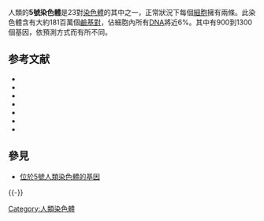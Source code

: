 {{expand|time=2013-12-29T14:07:28+00:00}}
{{expert|time=2013-12-29T14:07:28+00:00}}
{{染色體
|名称=5號染色體
|染色體圖=Chromosome 5.svg
|标题=5號染色體
|物種=''Homo sapiens''
|類型=[[體染色體|體染色體]]
|基因數量=900-1300
}}
人類的'''5號染色體'''是23對[[染色體|染色體]]的其中之一，正常狀況下每個[[細胞|細胞]]擁有兩條。此染色體含有大約181百萬個[[鹼基對|鹼基對]]，佔細胞內所有[[DNA|DNA]]將近6%。其中有900到1300個基因，依預測方式而有所不同。

== 参考文献 ==
{{Refbegin}}
{{Reflist}}
* {{cite journal en| author=Cornish K, Bramble D | title=Cri du chat syndrome: genotype-phenotype correlations and recommendations for clinical management | journal=Dev Med Child Neurol | year=2002 | pages=494-7 | volume=44 | issue=7  | id=PMID 12162388}}
* {{cite journal en| author=Mainardi PC, Perfumo C, Cali A, Coucourde G, Pastore G, Cavani S, Zara F, Overhauser J, Pierluigi M, Bricarelli FD | title=Clinical and molecular characterisation of 80 patients with 5p deletion: genotype-phenotype correlation | journal=J Med Genet | year=2001 | pages=151-8 | volume=38 | issue=3  | id=PMID 11238681}}
* {{cite journal en| author=Schafer IA, Robin NH, Posch JJ, Clark BA, Izumo S, Schwartz S | title=Distal 5q deletion syndrome: phenotypic correlations | journal=Am J Med Genet | year=2001 | pages=63-8 | volume=103 | issue=1  | id=PMID 11562936}}
* {{cite journal en| author=Schmutz J, Martin J, Terry A, Couronne O, Grimwood J, Lowry S, Gordon LA, Scott D, Xie G, Huang W, Hellsten U, Tran-Gyamfi M, She X, Prabhakar S, Aerts A, Altherr M, Bajorek E, Black S, Branscomb E, Caoile C, Challacombe JF, Chan YM, Denys M, Detter JC, Escobar J, Flowers D, Fotopulos D, Glavina T, Gomez M, Gonzales E, Goodstein D, Grigoriev I, Groza M, Hammon N, Hawkins T, Haydu L, Israni S, Jett J, Kadner K, Kimball H, Kobayashi A, Lopez F, Lou Y, Martinez D, Medina C, Morgan J, Nandkeshwar R, Noonan JP, Pitluck S, Pollard M, Predki P, Priest J, Ramirez L, Retterer J, Rodriguez A, Rogers S, Salamov A, Salazar A, Thayer N, Tice H, Tsai M, Ustaszewska A, Vo N, Wheeler J, Wu K, Yang J, Dickson M, Cheng JF, Eichler EE, Olsen A, Pennacchio LA, Rokhsar DS, Richardson P, Lucas SM, Myers RM, Rubin EM | title=The DNA sequence and comparative analysis of human chromosome 5 | journal=Nature en| year=2004 | pages=268-74 | volume=431 | issue=7006  | id=PMID 15372022}}
* {{cite journal en| author=Siddiqi R, Gilbert F | title=Chromosome 5 | journal=Genet Test | year=2003 | pages=169-87 | volume=7 | issue=2  | id=PMID 12885343}}
* {{cite journal en| author=Wu Q, Niebuhr E, Yang H, Hansen L | title=Determination of the 'critical region' for cat-like cry of Cri-du-chat syndrome and analysis of candidate genes by quantitative PCR en| journal=Eur J Hum Genet | year=2005 | pages=475-85 | volume=13 | issue=4  | id=PMID 15657623}}
* {{cite journal en| author=Zhang X, Snijders A, Segraves R, Zhang X, Niebuhr A, Albertson D, Yang H, Gray J, Niebuhr E, Bolund L, Pinkel D | title=High-resolution mapping of genotype-phenotype relationships in cri du chat syndrome using array comparative genomic hybridization | url=https://archive.org/details/sim_american-journal-of-human-genetics_2005-02_76_2/page/312 | journal=Am J Hum Genet | year=2005 | pages=312-26 | volume=76 | issue=2  | id=PMID 15635506}}
{{Refend}}

==參見==
*[[:Category:位於5號人類染色體的基因|位於5號人類染色體的基因]]
{{Commons category|Human chromosome 5|5號人類染色體}}
{{-}}
{{人类基因组}}

[[Category:人類染色體|Category:人類染色體]]